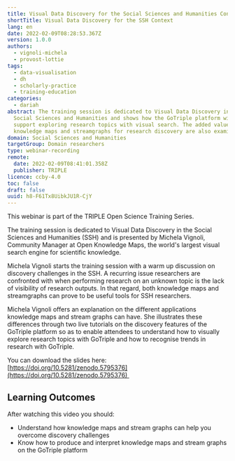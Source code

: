 ```yaml
---
title: Visual Data Discovery for the Social Sciences and Humanities Context
shortTitle: Visual Data Discovery for the SSH Context
lang: en
date: 2022-02-09T08:28:53.367Z
version: 1.0.0
authors:
  - vignoli-michela
  - provost-lottie
tags:
  - data-visualisation
  - dh
  - scholarly-practice
  - training-education
categories:
  - dariah
abstract: The training session is dedicated to Visual Data Discovery in the
  Social Sciences and Humanities and shows how the GoTriple platform will
  support exploring research topics with visual search. The added value of
  knowledge maps and streamgraphs for research discovery are also examined.
domain: Social Sciences and Humanities
targetGroup: Domain researchers
type: webinar-recording
remote:
  date: 2022-02-09T08:41:01.358Z
  publisher: TRIPLE
licence: ccby-4.0
toc: false
draft: false
uuid: h8-F61Tx8UibkJU1R-CjY
---
```

This webinar is part of the TRIPLE Open Science Training Series.

The training session is dedicated to Visual Data Discovery in the Social Sciences and Humanities (SSH) and is presented by Michela Vignoli, Community Manager at Open Knowledge Maps, the world's largest visual search engine for scientific knowledge. 

Michela Vignoli starts the training session with a warm up discussion on discovery challenges in the SSH. A recurring issue researchers are confronted with when performing research on an unknown topic is the lack of visibility of research outputs. In that regard, both knowledge maps and streamgraphs can prove to be useful tools for SSH researchers.

Michela Vignoli offers an explanation on the different applications knowledge maps and stream graphs can have. She illustrates these differences through two live tutorials on the discovery features of the GoTriple platform so as to enable attendees to understand how to visually explore research topics with GoTriple and how to recognise trends in research with GoTriple. 

You can download the slides here: [https://doi.org/10.5281/zenodo.5795376](https://doi.org/10.5281/zenodo.5795376) 

## Learning Outcomes

After watching this video you should:

- Understand how knowledge maps and stream graphs can help you overcome discovery challenges 
- Know how to produce and interpret knowledge maps and stream graphs on the GoTriple platform

<VideoCard provider="youtube" id="WZQG_Ob1P40" title="Visual Data Discovery for the SSH Context" subtitle="Click here to view" image="images/capture-d’écran-2022-02-09-à-09.37.30.png" />
